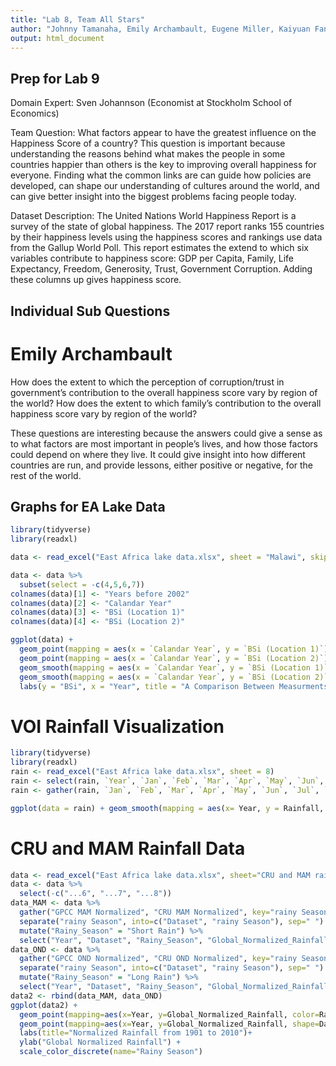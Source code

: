 ```yaml
---
title: "Lab 8, Team All Stars"
author: "Johnny Tamanaha, Emily Archambault, Eugene Miller, Kaiyuan Fan, Jingzhi Zhang"
output: html_document
---
```

## Prep for Lab 9
Domain Expert: Sven Johannson (Economist at Stockholm School of Economics)

Team Question: What factors appear to have the greatest influence on the Happiness Score of a country?
This question is important because understanding the reasons behind what makes the people in some countries happier than others is the key to improving overall happiness for everyone. Finding what the common links are can guide how policies are developed, can shape our understanding of cultures around the world, and can give better insight into the biggest problems facing people today.

Dataset Description: The United Nations World Happiness Report is a survey of the state of global happiness. The 2017 report ranks 155 countries by their happiness levels using the happiness scores and rankings use data from the Gallup World Poll. This report estimates the extend to which six variables contribute to happiness score: GDP per Capita, Family, Life Expectancy, Freedom, Generosity, Trust, Government Corruption. Adding these columns up gives happiness score.

## Individual Sub Questions

# Emily Archambault

How does the extent to which the perception of corruption/trust in government's contribution to the overall happiness score vary by region of the world?
How does the extent to which family's contribution to the overall happiness score vary by region of the world?

These questions are interesting because the answers could give a sense as to what factors are most important in people's lives, and how those factors could depend on where they live. It could give insight into how different countries are run, and provide lessons, either positive or negative, for the rest of the world.





## Graphs for EA Lake Data
```r
library(tidyverse)
library(readxl)

data <- read_excel("East Africa lake data.xlsx", sheet = "Malawi", skip = 1)

data <- data %>%
  subset(select = -c(4,5,6,7))
colnames(data)[1] <- "Years before 2002"
colnames(data)[2] <- "Calandar Year"
colnames(data)[3] <- "BSi (Location 1)"
colnames(data)[4] <- "BSi (Location 2)"

ggplot(data) +
  geom_point(mapping = aes(x = `Calandar Year`, y = `BSi (Location 1)`), color = "indianred4") +
  geom_point(mapping = aes(x = `Calandar Year`, y = `BSi (Location 2)`), color = "palegreen4") +
  geom_smooth(mapping = aes(x = `Calandar Year`, y = `BSi (Location 1)`), color = "indianred3", se = FALSE) +
  geom_smooth(mapping = aes(x = `Calandar Year`, y = `BSi (Location 2)` ),color = "palegreen3", se = FALSE) +
  labs(y = "BSi", x = "Year", title = "A Comparison Between Measurments in Biogenic Silica at Two Locations in Malawi")
```

# VOI Rainfall Visualization
```r
library(tidyverse)
library(readxl)
rain <- read_excel("East Africa lake data.xlsx", sheet = 8)
rain <- select(rain, `Year`, `Jan`, `Feb`, `Mar`, `Apr`, `May`, `Jun`, `Jul`, `Aug`, `Sep`, `Oct`, `Nov`, `Dec`)
rain <- gather(rain, `Jan`, `Feb`, `Mar`, `Apr`, `May`, `Jun`, `Jul`, `Aug`, `Sep`, `Oct`, `Nov`, `Dec`, key = "Month", value = "Rainfall")

ggplot(data = rain) + geom_smooth(mapping = aes(x= Year, y = Rainfall, color = Month), se = FALSE)
```

# CRU and MAM Rainfall Data
```r
data <- read_excel("East Africa lake data.xlsx", sheet="CRU and MAM rainfall data")
data <- data %>%
  select(-c("...6", "...7", "...8"))
data_MAM <- data %>%
  gather("GPCC MAM Normalized", "CRU MAM Normalized", key="rainy Season", value="Global_Normalized_Rainfall") %>%
  separate("rainy Season", into=c("Dataset", "rainy Season"), sep=" ") %>%
  mutate("Rainy_Season" = "Short Rain") %>%
  select("Year", "Dataset", "Rainy_Season", "Global_Normalized_Rainfall")
data_OND <- data %>%
  gather("GPCC OND Normalized", "CRU OND Normalized", key="rainy Season", value="Global_Normalized_Rainfall") %>%
  separate("rainy Season", into=c("Dataset", "rainy Season"), sep=" ") %>%
  mutate("Rainy_Season" = "Long Rain") %>%
  select("Year", "Dataset", "Rainy_Season", "Global_Normalized_Rainfall")
data2 <- rbind(data_MAM, data_OND)
ggplot(data2) +
  geom_point(mapping=aes(x=Year, y=Global_Normalized_Rainfall, color=Rainy_Season, shape=Dataset), size=3) +
  geom_point(mapping=aes(x=Year, y=Global_Normalized_Rainfall, shape=Dataset), color="grey90", size=1.25) +
  labs(title="Normalized Rainfall from 1901 to 2010")+
  ylab("Global Normalized Rainfall") +
  scale_color_discrete(name="Rainy Season")
```